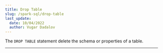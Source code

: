 ```yaml
---
title: Drop Table
slug: /spark-sql/drop-table
last_update:
  date: 10/04/2022
  author: Vugar Dadalov
---
```


<!-- <head>
  <title>Drop Table</title>
  <meta
    name="description"
    content="Drop Table"
  />
</head> -->

The `DROP TABLE` statement delete the schema or properties of a table.
___